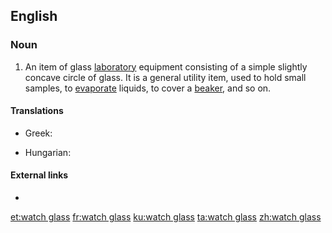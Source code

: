 ==English==

===Noun===
{{en-noun|watch glasses}}

# {{lb|en|chemistry}} An item of glass [[laboratory]] equipment consisting of a simple slightly concave circle of glass. It is a general utility item, used to hold small samples, to [[evaporate]] liquids, to cover a [[beaker]], and so on.

====Translations====
{{trans-top|laboratory equipment}}
* Greek: {{t|el|[[ύαλος]] [[ωρολογίου]]|f}}
{{trans-mid}}
* Hungarian: {{t+|hu|óraüveg}}
{{trans-bottom}}

====External links====
* {{pedialite}}

[[et:watch glass]]
[[fr:watch glass]]
[[ku:watch glass]]
[[ta:watch glass]]
[[zh:watch glass]]